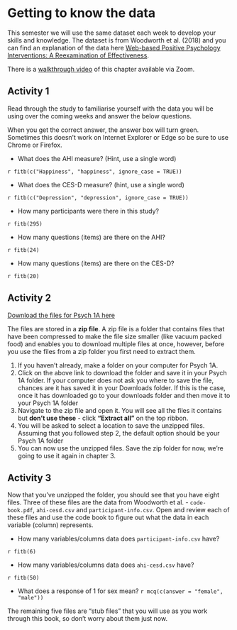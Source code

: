 
# Getting to know the data

This semester we will use the same dataset each week to develop your skills and knowledge. The dataset is from Woodworth et al. (2018)  and you can find an explanation of the data here <a href="files/woodworth.pdf" download>Web-based Positive Psychology Interventions: A Reexamination of Effectiveness</a>.

There is a [walkthrough video](https://uofglasgow.zoom.us/rec/play/fcN0wGI55eLei1anshzY7jf7ikF9thRAr3e5b02ZyzwpZJ8zR5sWdqoTDYkSVzOMaij-w8rV2uHOrzW0.kWhJbJmNF5ZRhh3g?autoplay=true&startTime=1600084023000) of this chapter available via Zoom.

## Activity 1

Read through the study to familiarise yourself with the data you will be using over the coming weeks and answer the below questions.

When you get the correct answer, the answer box will turn green. Sometimes this doesn't work on Internet Explorer or Edge so be sure to use Chrome or Firefox.

* What does the AHI measure? (Hint, use a single word)

`r fitb(c("Happiness", "happiness", ignore_case = TRUE))` 

* What does the CES-D measure? (hint, use a single word)

`r fitb(c("Depression", "depression", ignore_case = TRUE))`

* How many participants were there in this study?

`r fitb(295)`

* How many questions (items) are there on the AHI?

`r fitb(24)`

* How many questions (items) are there on the CES-D?

`r fitb(20)`

## Activity 2

<a href="files/Data_Skills_1A.zip" download>Download the files for Psych 1A here</a>

The files are stored in a **zip file**. A zip file is a folder that contains files that have been compressed to make the file size smaller (like vacuum packed food) and enables you to download multiple files at once, however, before you use the files from a zip folder you first need to extract them.

1. If you haven't already, make a folder on your computer for Psych 1A.
2. Click on the above link to download the folder and save it in your Psych 1A folder. If your computer does not ask you where to save the file, chances are it has saved it in your Downloads folder. If this is the case, once it has downloaded go to your downloads folder and then move it to your Psych 1A folder
3. Navigate to the zip file and open it. You will see all the files it contains but **don't use these** - click **"Extract all"** on the top ribbon.
4. You will be asked to select a location to save the unzipped files. Assuming that you followed step 2, the default option should be your Psych 1A folder
5. You can now use the unzipped files. Save the zip folder for now, we're going to use it again in chapter 3.

## Activity 3

Now that you've unzipped the folder, you should see that you have eight files. Three of these files are the data from Woodworth et al. -  `code-book.pdf`, `ahi-cesd.csv` and `participant-info.csv`. Open and review each of these files and use the code book to figure out what the data in each variable (column) represents.

* How many variables/columns data does `participant-info.csv` have?

`r fitb(6)`

* How many variables/columns data does `ahi-cesd.csv` have?

`r fitb(50)`

* What does a response of 1 for sex mean? `r mcq(c(answer = "female", "male"))`

The remaining five files are "stub files" that you will use as you work through this book, so don't worry about them just now. 